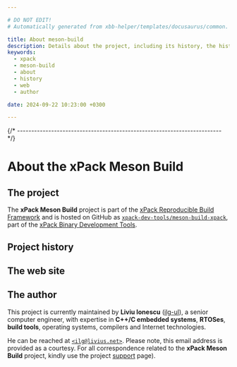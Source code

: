 ```yaml
---

# DO NOT EDIT!
# Automatically generated from xbb-helper/templates/docusaurus/common.

title: About meson-build
description: Details about the project, including its history, the history of the website, and details about the author.
keywords:
  - xpack
  - meson-build
  - about
  - history
  - web
  - author

date: 2024-09-22 10:23:00 +0300

---
```



{/* ------------------------------------------------------------------------ */}

# About the xPack Meson Build

## The project

The **xPack Meson Build** project is part of the
[xPack Reproducible Build Framework](https://xpack.github.io)
and is hosted on GitHub as
[`xpack-dev-tools/meson-build-xpack`](https://github.com/xpack-dev-tools/meson-build-xpack/),
part of the [xPack Binary Development Tools](https://github.com/xpack-dev-tools/).

<MoreIntro/>

## Project history

<History/>

## The web site

<Website/>

## The author

This project is currently maintained by **Liviu Ionescu**
([ilg-ul](https://github.com/ilg-ul)),
a senior computer engineer, with expertise in **C++/C embedded systems**,
**RTOSes**, **build tools**, operating systems, compilers
and Internet technologies.

He can be reached at [`<ilg@livius.net>`](mailto:ilg@livius.net).
Please note, this email address is provided as a courtesy.
For all correspondence related to the **xPack Meson Build**
project, kindly use the project [support](/docs/support/) page).
